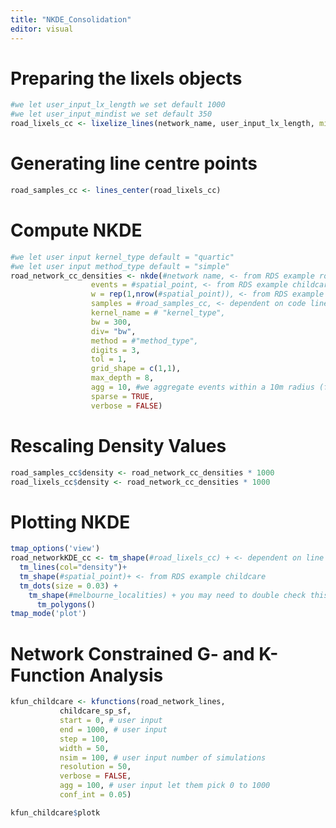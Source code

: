 ```yaml
---
title: "NKDE_Consolidation"
editor: visual
---
```


# Preparing the lixels objects

```r
#we let user_input_lx_length we set default 1000
#we let user_input_mindist we set default 350 
road_lixels_cc <- lixelize_lines(network_name, user_input_lx_length, mindist = user_input_mindist)
```

# Generating line centre points
```r
road_samples_cc <- lines_center(road_lixels_cc)
```

# Compute NKDE
```r
#we let user input kernel_type default = "quartic"
#we let user input method_type default = "simple"
road_network_cc_densities <- nkde(#network name, <- from RDS example road
                  events = #spatial_point, <- from RDS example childcare
                  w = rep(1,nrow(#spatial_point)), <- from RDS example childcare
                  samples = #road_samples_cc, <- dependent on code line 16
                  kernel_name = # "kernel_type",
                  bw = 300, 
                  div= "bw", 
                  method = #"method_type", 
                  digits = 3, 
                  tol = 1,
                  grid_shape = c(1,1), 
                  max_depth = 8,
                  agg = 10, #we aggregate events within a 10m radius (faster calculation)
                  sparse = TRUE,
                  verbose = FALSE)
```

# Rescaling Density Values

```r
road_samples_cc$density <- road_network_cc_densities * 1000
road_lixels_cc$density <- road_network_cc_densities * 1000
```

# Plotting NKDE

```r
tmap_options('view')
road_networkKDE_cc <- tm_shape(#road_lixels_cc) + <- dependent on line 44
  tm_lines(col="density")+
  tm_shape(#spatial_point)+ <- from RDS example childcare
  tm_dots(size = 0.03) +
    tm_shape(#melbourne_localities) + you may need to double check this from RDS and add above
      tm_polygons() 
tmap_mode('plot')
```


# Network Constrained G- and K-Function Analysis

```r
kfun_childcare <- kfunctions(road_network_lines, 
           childcare_sp_sf,
           start = 0, # user input
           end = 1000, # user input 
           step = 100, 
           width = 50, 
           nsim = 100, # user input number of simulations
           resolution = 50,
           verbose = FALSE,
           agg = 100, # user input let them pick 0 to 1000 
           conf_int = 0.05)

kfun_childcare$plotk
```